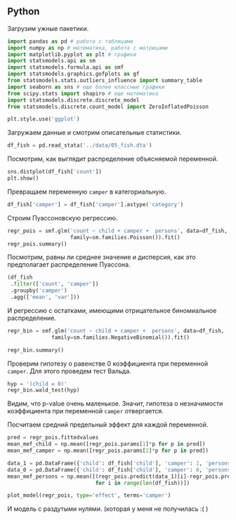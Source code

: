 ## Python

Загрузим ужные пакетики.

```python
import pandas as pd # работа с таблицами
import numpy as np # математика, работа с матрицами
import matplotlib.pyplot as plt # графики
import statsmodels.api as sm
import statsmodels.formula.api as smf
import statsmodels.graphics.gofplots as gf
from statsmodels.stats.outliers_influence import summary_table
import seaborn as sns # еще более классные графики
from scipy.stats import shapiro # еще математика
import statsmodels.discrete.discrete_model
from statsmodels.discrete.count_model import ZeroInflatedPoisson

plt.style.use('ggplot')
```

Загружаем данные и смотрим описательные статистики.

```python
df_fish = pd.read_stata('../data/05_fish.dta')
```

Посмотрим, как выглядит распределение объясняемой переменной. 

```python
sns.distplot(df_fish['count'])
plt.show()
```

Превращаем переменную `camper` в категориальную.

```python
df_fish['camper'] = df_fish['camper'].astype('category')
```

Строим Пуассоновскую регрессию.

```python
regr_pois = smf.glm('count ~ child + camper +  persons', data=df_fish,
                    family=sm.families.Poisson()).fit()
regr_pois.summary()
```

Посмотрим, равны ли среднее значение и дисперсия, как это предполагает распределение Пуассона.
```python
(df_fish
 .filter(['count', 'camper'])
 .groupby('camper')
 .agg(['mean', 'var']))
```

И регрессию с остатками, имеющими отрицательное биномиальное распределение.
```python
regr_bin = smf.glm('count ~ child + camper +  persons', data=df_fish,
              family=sm.families.NegativeBinomial()).fit()

regr_bin.summary()
```
 
Проверим гипотезу о равенстве 0 коэффициента при переменной `camper`. Для этого проведем тест Вальда.

```python
hyp = '(child = 0)'
regr_bin.wald_test(hyp)
```
Видим, что p-value очень маленькое. Значит, гипотеза о незначимости коэффициента при переменной `camper` отвергается.

Посчитаем средний предельный эффект для каждой переменной.

```python
pred = regr_pois.fittedvalues
mean_mef_child = np.mean([regr_pois.params[1]*p for p in pred])
mean_mef_camper = np.mean([regr_pois.params[2]*p for p in pred])

data_1 = pd.DataFrame({'child': df_fish['child'], 'camper': 1, 'persons': df_fish['persons']})
data_0 = pd.DataFrame({'child': df_fish['child'], 'camper': 0, 'persons': df_fish['persons']})
mean_mef_persons = np.mean([(regr_pois.predict(data_1)[i]-regr_pois.predict(data_0)[i]) 
                            for i in range(len(df_fish))])
```

```python
plot_model(regr_pois, type='effect', terms='camper')
```


И модель с раздутыми нулями. (которая у меня не получилась :( )
